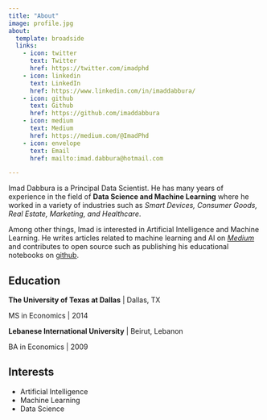 ```yaml
---
title: "About"
image: profile.jpg
about:
  template: broadside
  links:
    - icon: twitter
      text: Twitter
      href: https://twitter.com/imadphd
    - icon: linkedin
      text: LinkedIn
      href: https://www.linkedin.com/in/imaddabbura/
    - icon: github
      text: Github
      href: https://github.com/imaddabbura
    - icon: medium
      text: Medium
      href: https://medium.com/@ImadPhd
    - icon: envelope
      text: Email
      href: mailto:imad.dabbura@hotmail.com

---
```


  
Imad Dabbura is a Principal Data Scientist. He has many years of experience in the
field of **Data Science and Machine Learning** where he worked in a variety of
industries such as *Smart Devices, Consumer Goods, Real Estate, Marketing, and Healthcare*.

Among other things, Imad is interested in Artificial Intelligence and Machine Learning. He writes articles related to machine learning and AI on [*Medium*](https://medium.com/@ImadPhd) and contributes to open source such as publishing his educational notebooks on [github](https://github.com/ImadDabbura).

## Education

**The University of Texas at Dallas** | Dallas, TX

MS in Economics | 2014

**Lebanese International University** | Beirut, Lebanon

BA in Economics | 2009

## Interests
- Artificial Intelligence
- Machine Learning
- Data Science

